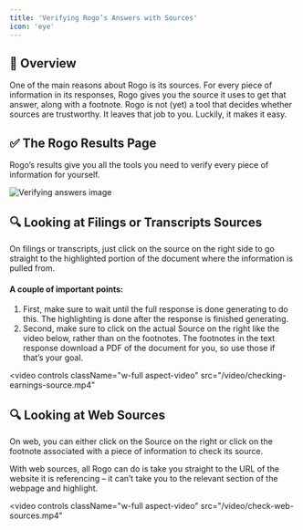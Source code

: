 ```yaml
---
title: 'Verifying Rogo’s Answers with Sources'
icon: 'eye'
---
```


## 🤖 Overview
One of the main reasons about Rogo is its sources. For every piece of information in its responses, Rogo gives you the source it uses to get that answer, along with a footnote. Rogo is not (yet) a tool that decides whether sources are trustworthy. It leaves that job to you. Luckily, it makes it easy.

## ✅ The Rogo Results Page
Rogo’s results give you all the tools you need to verify every piece of information for yourself.

<img
	className="block dark:hidden"
	src="/images/veryfying-answers-1.png"
	alt="Verifying answers image"
/>

## 🔍 Looking at Filings or Transcripts Sources
On filings or transcripts, just click on the source on the right side to go straight to the highlighted portion of the document where the information is pulled from.

#### A couple of important points:
1. First, make sure to wait until the full response is done generating to do this. The highlighting is done after the response is finished generating.
2. Second, make sure to click on the actual Source on the right like the video below, rather than on the footnotes. The footnotes in the text response download a PDF of the document for you, so use those if that’s your goal.

<video
	controls
	className="w-full aspect-video"
	src="/video/checking-earnings-source.mp4"
></video>

## 🔍 Looking at Web Sources
On web, you can either click on the Source on the right or click on the footnote associated with a piece of information to check its source.

With web sources, all Rogo can do is take you straight to the URL of the website it is referencing – it can’t take you to the relevant section of the webpage and highlight.

<video
	controls
	className="w-full aspect-video"
	src="/video/check-web-sources.mp4"
></video>